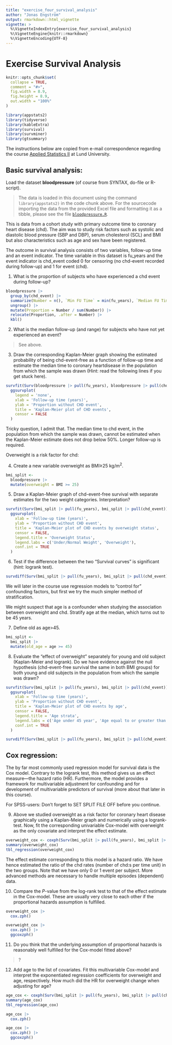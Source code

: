 ```yaml
---
title: "exercise_four_survival_analysis"
author: "Jonas Engström"
output: rmarkdown::html_vignette
vignette: >
  %\VignetteIndexEntry{exercise_four_survival_analysis}
  %\VignetteEngine{knitr::rmarkdown}
  %\VignetteEncoding{UTF-8}
---
```


# Exercise Survival Analysis

```r
knitr::opts_chunk$set(
  collapse = TRUE,
  comment = "#>",
  fig.width = 8.9,
  fig.height = 8.9,
  out.width = "100%"
)
```

```r
library(appstats2)
library(tidyverse)
library(kableExtra)
library(survival)
library(survminer)
library(gtsummary)
```

The instructions below are copied from e-mail correspondence regarding the course [Applied Statistics II](https://canvas.education.lu.se/courses/34580) at Lund University.

## Basic survival analysis:

Load the dataset **bloodpressure** (of course from SYNTAX, do-file or R-script).

> The data is loaded in this document using the command `library(appstats2)` in the code chunk above. For the sourcecode importing the data from the provided Excel file and formatting it as a tibble, please see the file [`bloodpressure.R`](https://github.com/JonasEngstrom/appstats2/blob/main/data-raw/bloodpressure.R).

This is data from a cohort study with primary outcome time to coronary heart disease (chd). The aim was to study risk factors such as systolic and diastolic blood pressure (SBP and DBP), serum cholesterol (SCL) and BMI but also characteristics such as age and sex have been registered.

The outcome in survival analysis consists of two variables, follow-up time and an event indicator. The time variable in this dataset is fu_years and the event indicator is chd_event coded 0 for censoring (no chd-event recorded during follow-up) and 1 for event (chd).

1. What is the proportion of subjects who have experienced a chd event during follow-up?

```r
bloodpressure |>
  group_by(chd_event) |>
  summarize(Number = n(), `Min FU Time` = min(fu_years), `Median FU Time` = median(fu_years), `Max FU Time` = max(fu_years), `Range FU Time` = max(fu_years) - min(fu_years)) |>
  ungroup() |>
  mutate(Proportion = Number / sum(Number)) |>
  relocate(Proportion, .after = Number) |>
  kbl()
```

2. What is the median follow-up (and range) for subjects who have not yet experienced an event?

> See above.

3. Draw the corresponding Kaplan-Meier graph showing the estimated probability of being chd-event-free as a function of follow-up time and estimate the median time to coronary heartdisease in the population from which the sample was drawn (Hint: read the following lines if you get stuck here).

```r
survfit(Surv(bloodpressure |> pull(fu_years), bloodpressure |> pull(chd_event)) ~ 1, data = bloodpressure) |>
  ggsurvplot(
    legend = 'none',
    xlab = 'Follow-up time (years)',
    ylab = 'Proportion without CHD event',
    title = 'Kaplan-Meier plot of CHD events',
    censor = FALSE
  )
```

Tricky question, I admit that. The median time to chd event, in the population from which the sample was drawn, cannot be estimated when the Kaplan-Meier estimate does not drop below 50%. Longer follow-up is required.

Overweight is a risk factor for chd:

4. Create a new variable overweight as BMI≥25 kg/m^2^.

```r
bmi_split <-
  bloodpressure |>
  mutate(overweight = BMI >= 25)
```

5. Draw a Kaplan-Meier graph of chd-event-free survival with separate estimates for the two weight categories. Interpretation?

```r
survfit(Surv(bmi_split |> pull(fu_years), bmi_split |> pull(chd_event)) ~ overweight, data = bmi_split) |>
  ggsurvplot(
    xlab = 'Follow-up time (years)',
    ylab = 'Proportion without CHD event',
    title = 'Kaplan-Meier plot of CHD events by overweight status',
    censor = FALSE,
    legend.title = 'Overweight Status',
    legend.labs = c('Under/Normal Weight', 'Overweight'),
    conf.int = TRUE
  )
```

6. Test if the difference between the two “Survival curves” is significant (hint: logrank test).

```r
survdiff(Surv(bmi_split |> pull(fu_years), bmi_split |> pull(chd_event)) ~ overweight, data = bmi_split)
```

We will later in the course use regression models to “control for” confounding factors, but first we try the much simpler method of stratification.

We might suspect that age is a confounder when studying the association between overweight and chd. Stratify age at the median, which turns out to be 45 years.

7. Define old as age>45.

```r
bmi_split <-
  bmi_split |>
  mutate(old_age = age >= 45)
```

8. Evaluate the “effect of overweight” separately for young and old subject (Kaplan-Meier and logrank). Do we have evidence against the null hypothesis (chd-event-free survival the same in both BMI groups) for both young and old subjects in the population from which the sample was drawn?

```r
survfit(Surv(bmi_split |> pull(fu_years), bmi_split |> pull(chd_event)) ~ old_age, data = bmi_split) |>
  ggsurvplot(
    xlab = 'Follow-up time (years)',
    ylab = 'Proportion without CHD event',
    title = 'Kaplan-Meier plot of CHD events by age',
    censor = FALSE,
    legend.title = 'Age strata',
    legend.labs = c('Age under 45 year', 'Age equal to or greater than 45 years'),
    conf.int = TRUE
  )
```

```r
survdiff(Surv(bmi_split |> pull(fu_years), bmi_split |> pull(chd_event)) ~ old_age, data = bmi_split)
```

## Cox regression:

The by far most commonly used regression model for survival data is the Cox model. Contrary to the logrank test, this method gives us an effect measure---the hazard ratio (HR). Furthermore, the model provides a framework for multivariable adjustment for confounding and for development of multivariable predictors of survival (more about that later in this course).

For SPSS-users: Don’t forget to SET SPLIT FILE OFF before you continue.

9. Above we studied overweight as a risk factor for coronary heart disease graphically using a Kaplan-Meier graph and numerically using a logrank-test. Now, fit the corresponding univariable Cox-model with overweight as the only covariate and interpret the effect estimate.

```r
overweight_cox <- coxph(Surv(bmi_split |> pull(fu_years), bmi_split |> pull(chd_event)) ~ overweight, data = bmi_split)
summary(overweight_cox)
tbl_regression(overweight_cox)
```

The effect estimate corresponding to this model is a hazard ratio. We have hence estimated the ratio of the chd rates (number of chd:s per time unit) in the two groups. Note that we have only 0 or 1 event per subject. More advanced methods are necessary to handle multiple episodes (dependent) data.

10. Compare the *P*-value from the log-rank test to that of the effect estimate in the Cox-model. These are usually very close to each other if the proportional hazards assumption is fulfilled.

```r
overweight_cox |>
  cox.zph()

overweight_cox |>
  cox.zph() |>
  ggcoxzph()
```

11. Do you think that the underlying assumption of proportional hazards is reasonably well fulfilled for the Cox-model fitted above?

> ?

12. Add age to the list of covariates. Fit this multivariable Cox-model and interpret the exponentiated regression coefficients for overweight and age, respectively. How much did the HR for overweight change when adjusting for age?

```r
age_cox <- coxph(Surv(bmi_split |> pull(fu_years), bmi_split |> pull(chd_event)) ~ overweight + bmi_split |> pull(age), data = bmi_split)
summary(age_cox)
tbl_regression(age_cox)
```

```r
age_cox |>
  cox.zph()

age_cox |>
  cox.zph() |>
  ggcoxzph()
```
